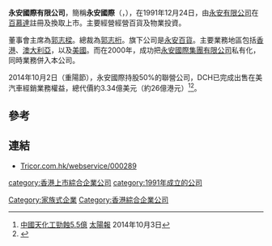 '''永安國際有限公司'''，簡稱'''永安國際'''（'''{{lang-en|Wing On Company International Limited}}'''，{{hkex|0289}}），在1991年12月24日，由[[永安有限公司|永安有限公司]]在[[百慕達|百慕達]]註冊及換取上市。主要經營經營百貨及物業投資。

董事會主席為[[郭志樑|郭志樑]]。總裁為[[郭志桁|郭志桁]]。旗下公司是[[永安百貨|永安百貨]]。主要業務地區包括[[香港|香港]]、[[澳大利亞|澳大利亞]]，以及[[美國|美國]]。而在2000年，成功把[[永安國際集團有限公司|永安國際集團有限公司]]私有化，同時業務併入本公司。

2014年10月2日（重陽節），永安國際持股50%的聯營公司，DCH已完成出售在美汽車經銷業務權益，總代價約3.34億美元（約26億港元）<ref>[http://the-sun.on.cc/cnt/finance/20141003/00434_047.html 中國天化工勁蝕5.5億] {{Wayback|url=http://the-sun.on.cc/cnt/finance/20141003/00434_047.html |date=20160305070523 }}[[太陽報|太陽報]] 2014年10月3日</ref><ref>{{Cite web |url=http://www.hkexnews.hk/listedco/listconews/sehk/2014/1002/LTN20141002030_C.pdf |title=出售其下權益通告 |access-date=2014-10-03 |archive-date=2016-03-05 |archive-url=https://web.archive.org/web/20160305015808/http://www.hkexnews.hk/listedco/listconews/sehk/2014/1002/LTN20141002030_C.pdf |dead-url=no }}</ref>。

==參考==
{{reflist}}

==連結==
*[http://www.tricor.com.hk/webservice/000289 Tricor.com.hk/webservice/000289] {{Wayback|url=http://www.tricor.com.hk/webservice/000289 |date=20191219023604 }}

[[category:香港上市綜合企業公司|category:香港上市綜合企業公司]]
[[category:1991年成立的公司|category:1991年成立的公司]]
[[Category:家族式企業|Category:家族式企業]]
[[Category:香港綜合企業公司|Category:香港綜合企業公司]]